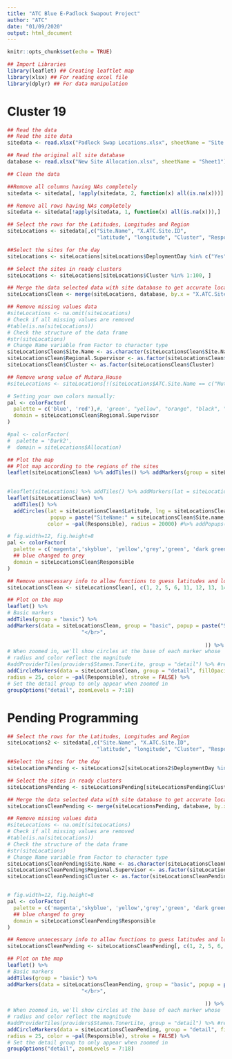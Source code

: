 ```yaml
---
title: "ATC Blue E-Padlock Swapout Project"
author: "ATC"
date: "01/09/2020"
output: html_document
---
```


```r
knitr::opts_chunk$set(echo = TRUE)
```


```r
## Import Libraries
library(leaflet) ## Creating leaftlet map
library(xlsx) ## For reading excel file
library(dplyr) ## For data manipulation
```


# Cluster 19
   

```r
## Read the data
## Read the site data
sitedata <- read.xlsx("Padlock Swap Locations.xlsx", sheetName = "Site Padlock Migration Audit")

## Read the original all site database
database <- read.xlsx("New Site Allocation.xlsx", sheetName = "Sheet1")

## Clean the data

##Remove all columns having NAs completely
sitedata <- sitedata[, !apply(sitedata, 2, function(x) all(is.na(x)))]

## Remove all rows having NAs completely
sitedata <- sitedata[!apply(sitedata, 1, function(x) all(is.na(x))),]

## Select the rows for the Latitudes, Longitudes and Region
siteLocations <- sitedata[,c("Site.Name", "X.ATC.Site.ID", 
                             "latitude", "longitude", "Cluster", "Responsible", "DeploymentDay")]

##Select the sites for the day
siteLocations <- siteLocations[siteLocations$DeploymentDay %in% c("Yes"),]

## Select the sites in ready clusters
siteLocations <- siteLocations[siteLocations$Cluster %in% 1:100, ]

## Merge the data selected data with site database to get accurate locations
siteLocationsClean <- merge(siteLocations, database, by.x = "X.ATC.Site.ID", by.y = "New.ID")

## Remove missing values data
#siteLocations <- na.omit(siteLocations)
# Check if all missing values are removed
#table(is.na(siteLocations))
# Check the structure of the data frame
#str(siteLocations)
# Change Name variable from Factor to character type
siteLocationsClean$Site.Name <- as.character(siteLocationsClean$Site.Name)
siteLocationsClean$Regional.Supervisor <- as.factor(siteLocationsClean$Regional.Supervisor)
siteLocationsClean$Cluster <- as.factor(siteLocationsClean$Cluster)

## Remove wrong value of Mutara_House
#siteLocations <- siteLocations[!(siteLocations$ATC.Site.Name == c("Mutara_House")),]
```

```r
# Setting your own colors manually:
pal <- colorFactor(
  palette = c('blue', 'red'),#, 'green', "yellow", "orange", "black", "purple", "pink", "brown", "grey"),
  domain = siteLocationsClean$Regional.Supervisor
)

#pal <- colorFactor(
#  palette = 'Dark2',
#  domain = siteLocations$Allocation)

## Plot the map
## Plot map according to the regions of the sites
leaflet(siteLocationsClean) %>% addTiles() %>% addMarkers(group = siteLocationsClean$Regional.Supervisor, lat = siteLocationsClean$Latitude, lng = siteLocationsClean$Longitude, popup = paste("SiteName:" = siteLocationsClean$Site.Name, "</br>",
                                                                                                                              "SiteID:" = siteLocationsClean$X.ATC.Site.ID  ), clusterOptions = markerClusterOptions())

```



```r
#leaflet(siteLocations) %>% addTiles() %>% addMarkers(lat = siteLocations$Latitude, lng = siteLocations$Longitude) %>% addPopups(siteLocations$Site.name,siteLocations$Site.ID, options = popupOptions(closeButton = FALSE))
leaflet(siteLocationsClean) %>%
  addTiles() %>%
  addCircles(lat = siteLocationsClean$Latitude, lng = siteLocationsClean$Longitude, weight = 1, 
              popup = paste("SiteName:" = siteLocationsClean$Site.name, "</br>",                                                      "SiteID:" = siteLocationsClean$Site.ID  ), 
             color = ~pal(Responsible), radius = 20000) #%>% addPopups(siteLocations$Site.name,siteLocations$Site.ID, options = popupOptions(closeButton = FALSE))
```


```r
# fig.width=12, fig.height=8
pal <- colorFactor(
  palette = c('magenta','skyblue', 'yellow','grey','green', 'dark green', 'red', "blue"),#, 'green', "yellow", "orange", "black", "purple", "pink", "brown", "grey"),
  ## blue changed to grey
  domain = siteLocationsClean$Responsible
)

## Remove unnecessary info to allow functions to guess latitudes and longitudes
siteLocationsClean <- siteLocationsClean[, c(1, 2, 5, 6, 11, 12, 13, 14, 18)]

## Plot on the map
leaflet() %>%
# Basic markers
addTiles(group = "basic") %>%
addMarkers(data = siteLocationsClean, group = "basic", popup = paste("SiteName:" = siteLocationsClean$Site.Name, "</br>",                                                                                        "SiteID:" = siteLocationsClean$X.ATC.Site.ID,
                        "</br>",                                                                                        "Supervisor:" = siteLocationsClean$Responsible  
                      
                                                                )) %>%
# When zoomed in, we'll show circles at the base of each marker whose
# radius and color reflect the magnitude
#addProviderTiles(providers$Stamen.TonerLite, group = "detail") %>% #removed to include physical features
addCircleMarkers(data = siteLocationsClean, group = "detail", fillOpacity = 0.5,
radius = 25, color = ~pal(Responsible), stroke = FALSE) %>%
# Set the detail group to only appear when zoomed in
groupOptions("detail", zoomLevels = 7:18)
```

# Pending Programming

```r
## Select the rows for the Latitudes, Longitudes and Region
siteLocations2 <- sitedata[,c("Site.Name", "X.ATC.Site.ID", 
                             "latitude", "longitude", "Cluster", "Responsible", "DeploymentDay")]

##Select the sites for the day
siteLocationsPending <- siteLocations2[siteLocations2$DeploymentDay %in% c("No"),]

## Select the sites in ready clusters
siteLocationsPending <- siteLocationsPending[siteLocationsPending$Cluster %in% 1:100, ]

## Merge the data selected data with site database to get accurate locations
siteLocationsCleanPending <- merge(siteLocationsPending, database, by.x = "X.ATC.Site.ID", by.y = "New.ID")

## Remove missing values data
#siteLocations <- na.omit(siteLocations)
# Check if all missing values are removed
#table(is.na(siteLocations))
# Check the structure of the data frame
#str(siteLocations)
# Change Name variable from Factor to character type
siteLocationsCleanPending$Site.Name <- as.character(siteLocationsCleanPending$Site.Name)
siteLocationsCleanPending$Regional.Supervisor <- as.factor(siteLocationsCleanPending$Regional.Supervisor)
siteLocationsCleanPending$Cluster <- as.factor(siteLocationsCleanPending$Cluster)


# fig.width=12, fig.height=8
pal <- colorFactor(
  palette = c('magenta','skyblue', 'yellow','grey','green', 'dark green', 'red', "blue"),#, 'green', "yellow", "orange", "black", "purple", "pink", "brown", "grey"),
  ## blue changed to grey
  domain = siteLocationsCleanPending$Responsible
)

## Remove unnecessary info to allow functions to guess latitudes and longitudes
siteLocationsCleanPending <- siteLocationsCleanPending[, c(1, 2, 5, 6, 11, 12, 13, 14, 18)]

## Plot on the map
leaflet() %>%
# Basic markers
addTiles(group = "basic") %>%
addMarkers(data = siteLocationsCleanPending, group = "basic", popup = paste("SiteName:" = siteLocationsCleanPending$Site.Name, "</br>",                                                                                        "SiteID:" = siteLocationsCleanPending$X.ATC.Site.ID,
                        "</br>",                                                                                        "Supervisor:" = siteLocationsCleanPending$Responsible  
                      
                                                                )) %>%
# When zoomed in, we'll show circles at the base of each marker whose
# radius and color reflect the magnitude
#addProviderTiles(providers$Stamen.TonerLite, group = "detail") %>% #removed to include physical features
addCircleMarkers(data = siteLocationsCleanPending, group = "detail", fillOpacity = 0.5,
radius = 25, color = ~pal(Responsible), stroke = FALSE) %>%
# Set the detail group to only appear when zoomed in
groupOptions("detail", zoomLevels = 7:18)
```